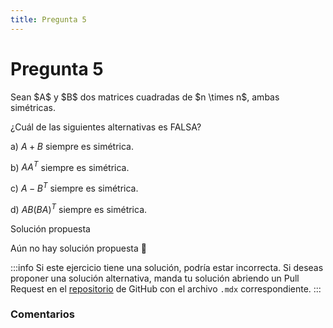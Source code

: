 ```yaml
---
title: Pregunta 5
---
```



# Pregunta 5

<div className="exercise">
Sean $A$ y $B$ dos matrices cuadradas de $n \times n$, ambas simétricas.

¿Cuál de las siguientes alternativas es FALSA?

a) $A+B$ siempre es simétrica.

b) $A A^T$ siempre es simétrica.

c) $A-B^T$ siempre es simétrica.

d) $A B(B A)^T$ siempre es simétrica.
</div>

<MDXDetails>
<summary>Solución propuesta</summary>

Aún no hay solución propuesta 🥲

:::info
Si este ejercicio tiene una solución, podría estar incorrecta. Si deseas proponer una solución alternativa, manda tu solución abriendo
un Pull Request en el [repositorio](https://github.com/crow-rojas/apuntes-fundamentals/pulls) de GitHub con el archivo
`.mdx` correspondiente.
:::

</MDXDetails>

### Comentarios

<Disqus
  url="https://crow-rojas.github.io/apuntes-fundamentals/docs/mathematics/linear-algebra/exercises/2019-2/p05"
  identifier="docs/mathematics/linear-algebra/exercises/2019-2/p05"
  title="2019-2 Álgebra Lineal - Pregunta 05"
/>
